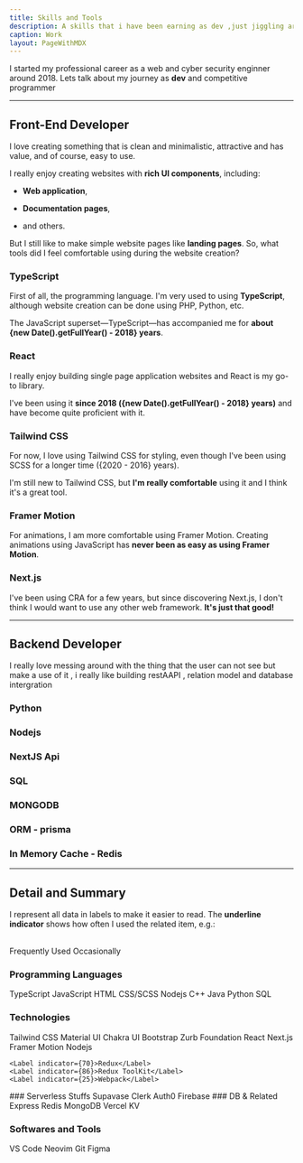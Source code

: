 ```yaml
---
title: Skills and Tools
description: A skills that i have been earning as dev ,just jiggling around 😁
caption: Work
layout: PageWithMDX
---
```



I started my professional career as a web and cyber security enginner around 2018. Lets talk about my journey as **dev** and competitive programmer 



---

## Front-End Developer

I love creating something that is clean and minimalistic, attractive and has value, and of course, easy to use.

I really enjoy creating websites with **rich UI components**, including:

- **Web application**,
- **Documentation pages**,

- and others.

But I still like to make simple website pages like **landing pages**. So, what tools did I feel comfortable using during the website creation?

### TypeScript

First of all, the programming language. I'm very used to using **TypeScript**, although website creation can be done using PHP, Python, etc.

The JavaScript superset—TypeScript—has accompanied me for **about {new Date().getFullYear() - 2018} years**.

### React

I really enjoy building single page application websites and React is my go-to library.

I've been using it **since 2018 ({new Date().getFullYear() - 2018} years)** and have become quite proficient with it.

### Tailwind CSS

For now, I love using Tailwind CSS for styling, even though I've been using SCSS for a longer time ({2020 - 2016} years).

I'm still new to Tailwind CSS, but **I'm really comfortable** using it and I think it's a great tool.

### Framer Motion

For animations, I am more comfortable using Framer Motion. Creating animations using JavaScript has **never been as easy as using Framer Motion**.

### Next.js

I've been using CRA for a few years, but since discovering Next.js, I don't think I would want to use any other web framework. **It's just that good!**

---

## Backend Developer

I really love messing around with the thing that the user can not see but make a use of it , i really like building restAAPI , relation model and database intergration 

### Python

### Nodejs 

### NextJS Api

### SQL 

### MONGODB 

### ORM - prisma

### In Memory Cache - Redis


---

## Detail and Summary

I represent all data in labels to make it easier to read. The **underline indicator** shows how often I used the related item, e.g.:

<br />
<HStack spacing={8}>
  <Label indicator={100}>Frequently Used</Label>
  <Label indicator={25}>Occasionally</Label>
</HStack>

### Programming Languages

<VStack spacing={12}>
  <HStack spacing={8}>
    <Label indicator={100}>TypeScript</Label>
    <Label indicator={100}>JavaScript</Label>
    <Label indicator={100}>HTML</Label>
    <Label indicator={100}>CSS/SCSS</Label>
  </HStack>
  <HStack spacing={8}>
    <Label indicator={80}>Nodejs</Label>
    <Label indicator={85}>C++</Label>
    <Label indicator={85}>Java</Label>
    <Label indicator={85}>Python</Label>
  </HStack>
  <HStack spacing={8}>
    <Label indicator={80}>SQL</Label>

  </HStack>
</VStack>

### Technologies

<VStack spacing={12}>
  <HStack spacing={8}>
    <Label indicator={100}>Tailwind CSS</Label>
    <Label indicator={75}>Material UI</Label>
    <Label indicator={50}>Chakra UI</Label>
    <Label indicator={50}>Bootstrap</Label>
    <Label indicator={50}>Zurb Foundation</Label>
  </HStack>

  <HStack spacing={8}>
    <Label indicator={100}>React</Label>
    <Label indicator={50}>Next.js</Label>
    <Label indicator={50}>Framer Motion</Label>
    <Label indicator={50}>Nodejs</Label>

    <Label indicator={70}>Redux</Label>
    <Label indicator={86}>Redux ToolKit</Label>
    <Label indicator={25}>Webpack</Label>

  

  </HStack>
  ### Serverless Stuffs
  <HStack>
   <Label indicator={90}>Supavase</Label>
   <Label indicator={90}>Clerk</Label>
   <Label indicator={90}>Auth0</Label>
   <Label indicator={90}>Firebase</Label>

  </HStack>
  ### DB & Related
  <HStack spacing={8}>
    <Label indicator={85}>Express</Label>
    <Label indicator={55}>Redis</Label>
    <Label indicator={85}>MongoDB</Label>
    <Label indicator={50}>Vercel KV</Label>

  </HStack>
</VStack>

### Softwares and Tools

<VStack spacing={12}>
  <HStack spacing={8}>
    <Label indicator={100}>VS Code</Label>
    <Label indicator={100}>Neovim</Label>
    <Label indicator={100}>Git</Label>

  </HStack>
  <HStack spacing={8}>
    <Label indicator={100}>Figma</Label>
  
  </HStack>
</VStack>

